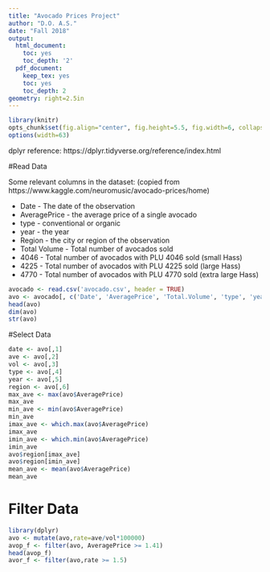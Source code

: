 ```yaml
---
title: "Avocado Prices Project"
author: "D.O. A.S."
date: "Fall 2018"
output:
  html_document:
    toc: yes
    toc_depth: '2'
  pdf_document:
    keep_tex: yes
    toc: yes
    toc_depth: 2
geometry: right=2.5in
---
```



```r
library(knitr)
opts_chunk$set(fig.align="center", fig.height=5.5, fig.width=6, collapse=TRUE, comment="", prompt=TRUE)
options(width=63)
```

dplyr reference: https://dplyr.tidyverse.org/reference/index.html

#Read Data

Some relevant columns in the dataset: (copied from https://www.kaggle.com/neuromusic/avocado-prices/home)

 * Date - The date of the observation
 * AveragePrice - the average price of a single avocado
 * type - conventional or organic
 * year - the year
 * Region - the city or region of the observation
 * Total Volume - Total number of avocados sold
 * 4046 - Total number of avocados with PLU 4046 sold (small Hass)
 * 4225 - Total number of avocados with PLU 4225 sold (large Hass)
 * 4770 - Total number of avocados with PLU 4770 sold (extra large Hass)

```r
avocado <- read.csv('avocado.csv', header = TRUE)
avo <- avocado[, c('Date', 'AveragePrice', 'Total.Volume', 'type', 'year', 'region')]
head(avo)
dim(avo)
str(avo)
```
#Select Data
```r
date <- avo[,1]
ave <- avo[,2]
vol <- avo[,3]
type <- avo[,4]
year <- avo[,5]
region <- avo[,6]
max_ave <- max(avo$AveragePrice)
max_ave
min_ave <- min(avo$AveragePrice)
min_ave
imax_ave <- which.max(avo$AveragePrice)
imax_ave 
imin_ave <- which.min(avo$AveragePrice)
imin_ave
avo$region[imax_ave]
avo$region[imin_ave]
mean_ave <- mean(avo$AveragePrice)
mean_ave
```
# Filter Data
```r
library(dplyr)
avo <- mutate(avo,rate=ave/vol*100000)
avop_f <- filter(avo, AveragePrice >= 1.41)
head(avop_f)
avor_f <- filter(avo,rate >= 1.5)

```


